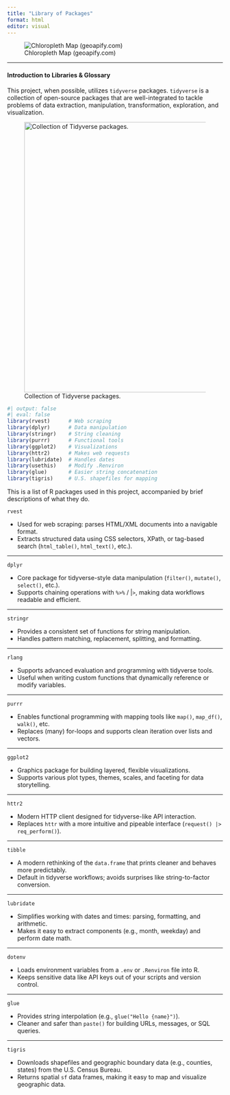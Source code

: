 ```yaml
---
title: "Library of Packages"
format: html
editor: visual
---
```


![Chloropleth Map (geoapify.com)](images/clipboard-3021085322.png)

------------------------------------------------------------------------

#### Introduction to Libraries & Glossary

This project, when possible, utilizes `tidyverse` packages. `tidyverse` is a collection of open-source packages that are well-integrated to tackle problems of data extraction, manipulation, transformation, exploration, and visualization.

![Collection of Tidyverse packages.](images/clipboard-59929015.png){width="631"}

```r
#| output: false
#| eval: false
library(rvest)      # Web scraping
library(dplyr)      # Data manipulation
library(stringr)    # String cleaning
library(purrr)      # Functional tools
library(ggplot2)    # Visualizations
library(httr2)      # Makes web requests
library(lubridate)  # Handles dates
library(usethis)    # Modify .Renviron
library(glue)       # Easier string concatenation
library(tigris)     # U.S. shapefiles for mapping
```

This is a list of R packages used in this project, accompanied by brief descriptions of what they do.

`rvest`

-   Used for web scraping: parses HTML/XML documents into a navigable format.
-   Extracts structured data using CSS selectors, XPath, or tag-based search (`html_table()`, `html_text()`, etc.).

------------------------------------------------------------------------

`dplyr`

-   Core package for tidyverse-style data manipulation (`filter()`, `mutate()`, `select()`, etc.).
-   Supports chaining operations with `%>%` / \|`>`, making data workflows readable and efficient.

------------------------------------------------------------------------

`stringr`

-   Provides a consistent set of functions for string manipulation.
-   Handles pattern matching, replacement, splitting, and formatting.

------------------------------------------------------------------------

`rlang`

-   Supports advanced evaluation and programming with tidyverse tools.
-   Useful when writing custom functions that dynamically reference or modify variables.

------------------------------------------------------------------------

`purrr`

-   Enables functional programming with mapping tools like `map()`, `map_df()`, `walk()`, etc.
-   Replaces (many) for-loops and supports clean iteration over lists and vectors.

------------------------------------------------------------------------

`ggplot2`

-   Graphics package for building layered, flexible visualizations.
-   Supports various plot types, themes, scales, and faceting for data storytelling.

------------------------------------------------------------------------

`httr2`

-   Modern HTTP client designed for tidyverse-like API interaction.
-   Replaces `httr` with a more intuitive and pipeable interface (`request() |> req_perform()`).

------------------------------------------------------------------------

`tibble`

-   A modern rethinking of the `data.frame` that prints cleaner and behaves more predictably.
-   Default in tidyverse workflows; avoids surprises like string-to-factor conversion.

------------------------------------------------------------------------

`lubridate`

-   Simplifies working with dates and times: parsing, formatting, and arithmetic.
-   Makes it easy to extract components (e.g., month, weekday) and perform date math.

------------------------------------------------------------------------

`dotenv`

-   Loads environment variables from a `.env` or `.Renviron` file into R.
-   Keeps sensitive data like API keys out of your scripts and version control.

------------------------------------------------------------------------

`glue`

-   Provides string interpolation (e.g., `glue("Hello {name}")`).
-   Cleaner and safer than `paste()` for building URLs, messages, or SQL queries.

------------------------------------------------------------------------

`tigris`

-   Downloads shapefiles and geographic boundary data (e.g., counties, states) from the U.S. Census Bureau.
-   Returns spatial `sf` data frames, making it easy to map and visualize geographic data.
